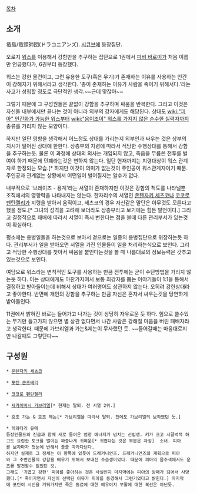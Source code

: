 [[목차]]
== 소개 ==
竜島/竜頭師団(ドラコニアンズ). [[시큐브]]에 등장집단.

오로지 [[워스]]를 이용해서 강함만을 추구하는 집단으로 1권에서 [[피비 바로이]]가 처음 이름만 언급했다가, 6권부터 등장했다.

워스는 강한 물건이고, 그런 유용한 도구(혹은 무기)가 존재하는 이유를 사용하는 인간이 강해지기 위해서라고 생각한다. '총이 존재하는 이유가 사람을 죽이기 위해서다.'라는 사고가 성립할 정도로 극단적인 생각.~~근데 맞잖아~~

그렇기 때문에 그 구성원들은 끝없이 강함을 추구하며 싸움을 반복한다. 그리고 이것은 자신들 내부에서만 끝나는 것이 아니라 외부의 강자에게도 해당된다. 상대도 [[wiki:"피아" 인간화가 가능한 워스]]부터 [[wiki:"응이조이" 워스를 가지지 않은 순수한 실력자]]까지 종류를 가리지 않는 모양이다.

하지만 일단 영향을 생각해서 어느정도 상대를 가리는지 외부인과 싸우는 것은 상부의 지시가 떨어진 상대에 한한다. 상층부의 지령에 따라서 적당한 수행상대를 통해서 강함을 추구하는듯. 물론 이 과정에 상대의 의사는 개입되지 않고, 죽음을 무릅쓴 전투를 벌여야 하기 때문에 민폐라는것은 변하지 않는다. 일단 현재까지는 지령대상이 워스 관계자로 한정되는 모습.[* 하지만 이것이 의미가 없는것이 주인공이 워스관계자이기 때문. 주인공과 관계없는 상황에서 어떤일이 벌어질지는 알수가 없다.

내부적으로 '브레이즈 - 용계'라는 서열이 존재하지만 이것은 강함의 척도를 나타낼뿐 조직에서의 영향력을 나타내지는 않는다. 한자리수의 서열인 [[온텐자키 세츠코]]나 [[코코로 펜탄젤리]]가 지령을 받아서 움직이고, 세츠코의 경우 자신같은 말단은 아무것도 모른다고 했을 정도.[* 그녀의 성격을 고려해 보더라도 상층부라고 보기에는 힘든 발언이다.] 그리고 결정적으로 패배에 따라서 서열이 즉시 변한다는 점을 볼때 다른 관리부서가 있는것이 확실하다.

평소에는 용병일들을 하는것으로 보아서 겉으로는 일종의 용병집단으로 위장하는듯 하다. 관리부서가 일을 받아오면 서열을 가진 인물들이 일을 처리하는식으로 보인다. 그리고 적당한 수행상대를 찾아서 싸움을 붙인다는것을 볼 때 나름대로의 정보능력은 갖추고 있는것으로 보인다.

여담으로 워스라는 변칙적인 도구를 사용하는 만큼 전투에는 굳이 수단방법을 가리지 않는듯 하다. 이는 상대에게도 마찬가지여서 보통 최강자를 뽑는 이야기들이 1:1을 통해서 결정하고 받아들이는데 비해서 상대가 여러명어도 상관하지 않는다. 오히려 강한상대라고 좋아한다. 반면에 개인의 강함을 추구하는 만큼 자신은 혼자서 싸우는것을 당연하게 받아들인다.

11권에서 밝혀진 바로는 들어가고 나가는 것이 상당히 자유로운 듯 하다. 힘으로 쓸수있는 무기만 들고가지 않으면 별 상관 없다면서 나간 사람은 강해질 마음을 버린 패배자라고 생각한다. 때문에 가브리엘과 가논&제논이 무사했던 듯. ~~들어갈때는 마음대로지만 나갈때도 그렇단다~~


== 구성원 ==

 * [[온텐자키 세츠코]]

 * [[포틴 쿤즈베리]]

 * [[코코로 펜탄젤리]]

 * [[세카이바시 가브리엘]][* 현재는 탈퇴. 전 서열 2위.]

 * 호조 가논 & 호조 제논[* 가브리엘을 따라서 탈퇴. 전에도 가브리엘의 보좌였던 듯.]

 * 히와타리 유메
 등장인물드의 진급과 함께 새로 들어온 엄청 에너지가 넘치는 신입생. 키가 크고 시끌벅적 하고도 요란한 토크를 벌이는 짜증나게 귀여운[* 귀엽다는 것은 부분은 자칭]  소녀. 피아를 보자마자 첫눈에 반해서 졸졸 따라다닌다.
 하지만 실제로 그 정체는 이 항목에 있듯이 드래거니언즈. 드래거니언즈의 계획으로 피아와 그 주변인물의 강함을 배우기 위해서 보내진 수습생이었다. 때문에 피아의 몸수색에서도 운즈를 발견할수 없었던 것.
 그래도 '귀엽고 강한' 피아를 좋아하는 것은 사실인지 마지막에는 피아의 방패가 되어서 사망했다.[* 죽어가면서 자신이 선택된 이유가 피아를 동경해서 그런거였다고 밝힌다.] 마지막에 포틴이 시신을 거둬가지만 죽은 동료에 대한 예우이지 부활에 대한 복선은 아닌듯.
